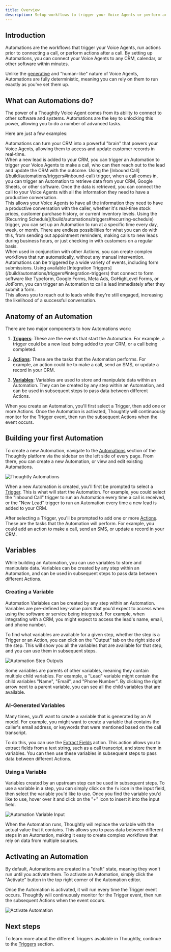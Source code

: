 ```yaml
---
title: Overview
description: Setup workflows to trigger your Voice Agents or perform actions after a call
---
```


## Introduction

Automations are the workflows that trigger your Voice Agents, run actions prior to connecting a call, or perform actions after a call. By setting up Automations, you can connect your Voice Agents to any CRM, calendar, or other software within minutes.

Unlike the [generative](/resources/whitepapers/conversational-ai) and "human-like" nature of Voice Agents, Automations are fully deterministic, meaning you can rely on them to run exactly as you've set them up.

## What can Automations do?

The power of a Thoughtly Voice Agent comes from its ability to connect to other software and systems. Automations are the key to unlocking this power, allowing you to do a number of advanced tasks.

Here are just a few examples:

<CardGroup cols={1}>
    <Card
        title="Call Lead on New CRM Entry"
        icon="database"
    >
		Automations can turn your CRM into a powerful "brain" that powers your Voice Agents, allowing them to access and update customer records in real-time.
		<br/>
		When a new lead is added to your CRM, you can trigger an Automation to trigger your Voice Agents to make a call, who can then reach out to the lead and update the CRM with the outcome.
    </Card>
    <Card
        title="Fetch Data on Inbound Call"
        icon="table"
    >
		Using the [Inbound Call](/build/automations/triggers#inbound-call) trigger, when a call comes in, you can trigger an Automation to retrieve data from your CRM, Google Sheets, or other software. Once the data is retrieved, you can connect the call to your Voice Agents with all the information they need to have a productive conversation.
		<br/>
		This allows your Voice Agents to have all the information they need to have a productive conversation with the caller, whether it's real-time stock prices, customer purchase history, or current inventory levels.
    </Card>
	<Card
        title="Daily Calls to New Leads"
        icon="clock"
    >
		Using the [Recurring Schedule](/build/automations/triggers#recurring-schedule) trigger, you can set up an Automation to run at a specific time every day, week, or month. There are endless possibilities for what you can do with this, from sending out appointment reminders, making calls to new leads during business hours, or just checking in with customers on a regular basis.
		<br/>
		When used in conjunction with other Actions, you can create complex workflows that run automatically, without any manual intervention.
    </Card>
	<Card
        title="Call Lead after Form Submission"
        icon="arrow-pointer"
    >
		Automations can be triggered by a wide variety of events, including form submissions. Using available [Integration Triggers](/build/automations/triggers#integration-triggers) that connect to form software like Typeform, Google Forms, Meta Ads, GoHighLevel Forms, or JotForm, you can trigger an Automation to call a lead immediately after they submit a form.
		<br/>
		This allows you to reach out to leads while they're still engaged, increasing the likelihood of a successful conversation.
    </Card>
</CardGroup>

## Anatomy of an Automation

There are two major components to how Automations work:

1. **[Triggers](/build/automations/actions)**: These are the events that start the Automation. For example, a trigger could be a new lead being added to your CRM, or a call being completed.

2. **[Actions](/build/automations/triggers)**: These are the tasks that the Automation performs. For example, an action could be to make a call, send an SMS, or update a record in your CRM.

3. **[Variables](#variables)**: Variables are used to store and manipulate data within an Automation. They can be created by any step within an Automation, and can be used in subsequent steps to pass data between different Actions.

When you create an Automation, you'll first select a Trigger, then add one or more Actions. Once the Automation is activated, Thoughtly will continuously monitor for the Trigger event, then run the subsequent Actions when the event occurs.

## Building your first Automation

To create a new Automation, navigate to the [Automations](https://app.thoughtly.com/automation) section of the Thoughtly platform via the sidebar on the left side of every page. From there, you can create a new Automation, or view and edit existing Automations.

![Thoughtly Automations](/images/ui/automations/get-started.png)

When a new Automation is created, you'll first be prompted to select a [Trigger](/build/automations/triggers). This is what will start the Automation. For example, you could select the "Inbound Call" trigger to run an Automation every time a call is received, or the "New Lead" trigger to run an Automation every time a new lead is added to your CRM.

After selecting a Trigger, you'll be prompted to add one or more [Actions](/build/automations/actions). These are the tasks that the Automation will perform. For example, you could add an action to make a call, send an SMS, or update a record in your CRM.

## Variables

While building an Automation, you can use variables to store and manipulate data. Variables can be created by any step within an Automation, and can be used in subsequent steps to pass data between different Actions.

### Creating a Variable

Automation Variables can be created by any step within an Automation. Variables are pre-defined key-value pairs that you'd expect to access when using the software or service being integrated. For example, when integrating with a CRM, you might expect to access the lead's name, email, and phone number.

To find what variables are available for a given step, whether the step is a Trigger or an Action, you can click on the "Output" tab on the right side of the step. This will show you all the variables that are available for that step, and you can use them in subsequent steps.

![Automation Step Outputs](/images/ui/automations/outputs.png)

Some variables are parents of other variables, meaning they contain multiple child variables. For example, a "Lead" variable might contain the child variables "Name", "Email", and "Phone Number". By clicking the right arrow next to a parent variable, you can see all the child variables that are available.

### AI-Generated Variables

Many times, you'll want to create a variable that is generated by an AI model. For example, you might want to create a variable that contains the caller's email address, or keywords that were mentioned based on the call transcript.

To do this, you can use the [Extract Fields](/build/automations/actions#extract-fields) action. This action allows you to extract fields from a text string, such as a call transcript, and store them in variables. You can then use these variables in subsequent steps to pass data between different Actions.

### Using a Variable

Variables created by an upstream step can be used in subsequent steps. To use a variable in a step, you can simply click on the `fx` icon in the input field, then select the variable you'd like to use. Once you find the variable you'd like to use, hover over it and click on the "+" icon to insert it into the input field.

![Automation Variable Input](/images/ui/automations/variable-input.png)

When the Automation runs, Thoughtly will replace the variable with the actual value that it contains. This allows you to pass data between different steps in an Automation, making it easy to create complex workflows that rely on data from multiple sources.

## Activating an Automation

By default, Automations are created in a "draft" state, meaning they won't run until you activate them. To activate an Automation, simply click the "Activate" button in the top right corner of the Automation editor.

Once the Automation is activated, it will run every time the Trigger event occurs. Thoughtly will continuously monitor for the Trigger event, then run the subsequent Actions when the event occurs.

![Activate Automation](/images/ui/automations/activate.png)

## Next steps

To learn more about the different Triggers available in Thoughtly, continue to the [Triggers](/build/automations/triggers) section.


<NextSection
	title="Triggers"
	icon="bullseye"
	href="/build/automations/triggers"
	description="Learn more about the different Triggers available in Thoughtly ->"
/>
